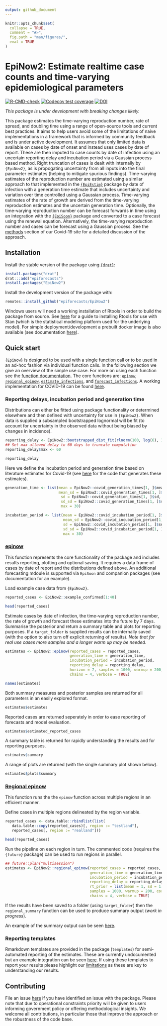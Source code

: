 ```yaml
---
output: github_document
---
```


```r
knitr::opts_chunk$set(
  collapse = TRUE,
  comment = "#>",
  fig.path = "man/figures/",
  eval = TRUE
)
```

# EpiNow2: Estimate realtime case counts and time-varying epidemiological parameters 

[![R-CMD-check](https://github.com/epiforecasts/EpiNow2/workflows/R-CMD-check/badge.svg)](https://github.com/epiforecasts/EpiNow2/actions)
[![Codecov test coverage](https://codecov.io/gh/epiforecasts/EpiNow2/branch/master/graph/badge.svg)](https://codecov.io/gh/epiforecasts/EpiNow2?branch=master)
[![DOI](https://zenodo.org/badge/247464257.svg)](https://zenodo.org/badge/latestdoi/247464257)

*This package is under development with breaking changes likely.*

This package estimates the time-varying reproduction number, rate of spread, and doubling time using a range of open-source tools and current best practices. It aims to help users avoid some of the limitations of naive implementations in a framework that is informed by community feedback and is under active development. It assumes that only limited data is available on cases by date of onset and instead uses cases by date of report. These are then imputed to case counts by date of infection using an uncertain reporting delay and incubation period via a Gaussian process based method. Right truncation of cases is dealt with internally by `{EpiNow2}`, as is propogating uncertainty from all inputs into the final parameter estimates (helping to mitigate spurious findings). Time-varying estimates of the reproduction number are estimated using a similar approach to that implemented in the [`{EpiEstim}`](https://github.com/annecori/EpiEstim) package by date of infection with a generation time estimate that includes uncertainty and variation over time controlled using a Gaussian process. Time-varying estimates of the rate of growth are derived from the time-varying reproduction estimates and the uncertain generation time. Optionally, the time-varying reproduction number can be forecast forwards in time using an integration with the [`{EpiSoon}`](https://epiforecasts.io/EpiSoon) package and converted to a case forecast using the renewal equation. Alternatively, the time-varying reproduction number and cases can be forecast using a Gaussian process. See the [methods](https://epiforecasts.io/covid/methods.html) section of our Covid-19 site for a detailed discussion of the approach. 
 

## Installation

Install the stable version of the package using [`{drat}`](https://epiforecasts.io/drat/):

```r
install.packages("drat")
drat:::add("epiforecasts")
install.packages("EpiNow2")
```

Install the development version of the package with: 

```r
remotes::install_github("epiforecasts/EpiNow2")
```


Windows users will need a working installation of Rtools in order to build the package from source. See [here](https://github.com/stan-dev/rstan/wiki/RStan-Getting-Started#checking-the-c-toolchain) for a guide to installing Rtools for use with Stan (which is the statistical modeling platform used for the underlying model). For simple deployment/development a prebuilt docker image is also available (see documentation [here](https://github.com/epiforecasts/EpiNow2/wiki/Docker)).

## Quick start

`{EpiNow}` is designed to be used with a single function call or to be used in an ad-hoc fashion via individual function calls. In the following section we give an overview of the simple use case. For more on using each function see the [function documentation](https://epiforecasts.io/EpiNow2/reference/index.html). The core functions are: [`epinow`](https://epiforecasts.io/EpiNow2/reference/epinow.html),
[`regional_epinow`](https://epiforecasts.io/EpiNow2/reference/epinow.html),
[`estimate_infections`](https://epiforecasts.io/EpiNow2/reference/estimate_infections.html), and [`forecast_infections`](https://epiforecasts.io/EpiNow2/reference/forecast_infections.html). A working implementation for COVID-19 can be found [here](https://github.com/epiforecasts/covid-global/blob/master/update_nowcasts.R). 


### Reporting delays, incubation period and generation time

Distributions can either be fitted using package functionality or determined elsewhere and then defined with uncertainty for use in `{EpiNow2}`. When data is supplied a subsampled bootstrapped lognormal will be fit (to account for uncertainty in the observed data without being biased by changes in incidence).

```r
reporting_delay <- EpiNow2::bootstrapped_dist_fit(rlnorm(100, log(6), 1))
## Set max allowed delay to 60 days to truncate computation
reporting_delay$max <- 60

reporting_delay
```

Here we define the incubation period and generation time based on literature estimates for Covid-19 (see [here](https://github.com/epiforecasts/EpiNow/tree/master/data-raw) for the code that generates these estimates).

```r
generation_time <- list(mean = EpiNow2::covid_generation_times[1, ]$mean,
                        mean_sd = EpiNow2::covid_generation_times[1, ]$mean_sd,
                         sd = EpiNow2::covid_generation_times[1, ]$sd,
                         sd_sd = EpiNow2::covid_generation_times[1, ]$sd_sd,
                         max = 30)

incubation_period <- list(mean = EpiNow2::covid_incubation_period[1, ]$mean,
                          mean_sd = EpiNow2::covid_incubation_period[1, ]$mean_sd,
                          sd = EpiNow2::covid_incubation_period[1, ]$sd,
                          sd_sd = EpiNow2::covid_incubation_period[1, ]$sd_sd,
                          max = 30)
```

### [epinow](https://epiforecasts.io/EpiNow2/reference/epinow.html) 

This function represents the core functionality of the package and includes results reporting, plotting and optional saving. It requires a data frame of cases by date of report and the distributions defined above. An additional forecasting mdoule is supported via `EpiSoon` and companion packages (see documentation for an example).

Load example case data from `{EpiNow2}`. 

```r
reported_cases <- EpiNow2::example_confirmed[1:40]

head(reported_cases)
```

Estimate cases by date of infection, the time-varying reproduction number, the rate of growth and forecast these estimates into the future by 7 days. Summarise the posterior and return a summary table and plots for reporting purposes. If a `target_folder` is supplied results can be internally saved (with the option to also turn off explicit returning of results). *Note that for real use cases more samples and a longer warm up may be needed*.

```r
estimates <- EpiNow2::epinow(reported_cases = reported_cases, 
                             generation_time = generation_time,
                             incubation_period = incubation_period, 
                             reporting_delay = reporting_delay,
                             horizon = 7, samples = 1000, warmup = 200, cores = 4,
                             chains = 4, verbose = TRUE)

names(estimates)
```

Both summary measures and posterior samples are returned for all parameters in an easily explored format.

```r
estimates$estimates
```

Reported cases are returned seperately in order to ease reporting of forecasts and model evaluation.

```r
estimates$estimated_reported_cases
```

A summary table is returned for rapidly understanding the results and for reporting purposes.

```r
estimates$summary
```

A range of plots are returned (with the single summary plot shown below).

```r
estimates$plots$summary
```


### [Regional epinow](https://epiforecasts.io/EpiNow2/reference/regional_epinow.html)

This function runs the the `epinow` function across multiple regions in an efficient manner.

Define cases in multiple regions delineated by the region variable.

```r
reported_cases <- data.table::rbindlist(list(
   data.table::copy(reported_cases)[, region := "testland"],
   reported_cases[, region := "realland"]))

head(reported_cases)
```

Run the pipeline on each region in turn. The commented code (requires the `{future}` package) can be used to run regions in parallel.

```r
## future::plan("multisession")
estimates <- EpiNow2::regional_epinow(reported_cases = reported_cases, 
                                      generation_time = generation_time,
                                      incubation_period = incubation_period, 
                                      reporting_delay = reporting_delay,
                                      rt_prior = list(mean = 1, sd = 1), horizon = 7,
                                      samples = 1000, warmup = 200, cores = 4, 
                                      chains = 4, verbose = TRUE)
```


If the results have been saved to a folder (using `target_folder`) then the `regional_summary` function can be used to produce summary output (*work in progress*).

An example of the summary output can be seen [here](https://github.com/epiforecasts/covid-uk/tree/master/nowcast/regional-summary).

### Reporting templates

Rmarkdown templates are provided in the package (`templates`) for semi-automated reporting of the estimates. These are currently undocumented but an example integration can be seen [here](https://github.com/epiforecasts/covid/blob/master/_posts/national/united-kingdom/united-kingdom.Rmd). If using these templates to report your results please highlight our [limitations](https://epiforecasts.io/covid/) as these are key to understanding our results.

## Contributing

File an issue [here](https://github.com/epiforecasts/EpiNow2/issues) if you have identified an issue with the package. Please note that due to operational constraints priority will be given to users informing government policy or offering methodological insights. We welcome all contributions, in particular those that improve the approach or the robustness of the code base.
